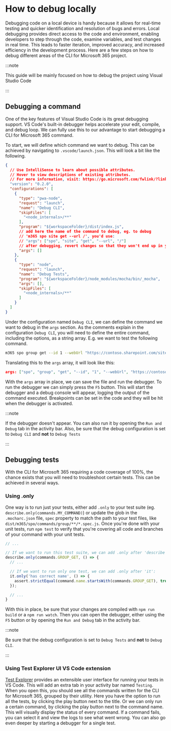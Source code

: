 # How to debug locally

Debugging code on a local device is handy because it allows for real-time testing and quicker identification and resolution of bugs and errors. Local debugging provides direct access to the code and environment, enabling developers to step through the code, examine variables, and test changes in real time. This leads to faster iteration, improved accuracy, and increased efficiency in the development process. Here are a few steps on how to debug different areas of the CLI for Microsoft 365 project.

:::note

This guide will be mainly focused on how to debug the project using Visual Studio Code

:::

## Debugging a command

One of the key features of Visual Studio Code is its great debugging support. VS Code's built-in debugger helps accelerate your edit, compile, and debug loop. We can fully use this to our advantage to start debugging a CLI for Microsoft 365 command. 

To start, we will define which command we want to debug. This can be achieved by navigating to `.vscode/launch.json`. This will look a bit like the following. 

```json title=".vscode/launch.json"
{
  // Use IntelliSense to learn about possible attributes.
  // Hover to view descriptions of existing attributes.
  // For more information, visit: https://go.microsoft.com/fwlink/?linkid=830387
  "version": "0.2.0",
  "configurations": [
    {
      "type": "pwa-node",
      "request": "launch",
      "name": "Debug CLI",
      "skipFiles": [
        "<node_internals>/**"
      ],
      "program": "${workspaceFolder}/dist/index.js",
      // add here the name of the command to debug, eg. to debug
      // 'm365 spo site get --url /', you'd use:
      // "args": ["spo", "site", "get", "--url", "/"]
      // after debugging, revert changes so that they won't end up in your PR
      "args": []
    },
    {
      "type": "node",
      "request": "launch",
      "name": "Debug Tests",
      "program": "${workspaceFolder}/node_modules/mocha/bin/_mocha",
      "args": [],
      "skipFiles": [
        "<node_internals>/**"
      ]
    }
  ]
}
```

Under the configuration named `Debug CLI`, we can define the command we want to debug in the `args` section. As the comments explain in the configuration `Debug CLI`, you will need to define the entire command, including the options, as a string array. E.g. we want to test the following command.

```bash
m365 spo group get --id 1 --webUrl "https://contoso.sharepoint.com/sites/contoso"
```

Translating this to the `args` array, it will look like this:

```json
args: ["spo", "group", "get", "--id", "1", "--webUrl", "https://contoso.sharepoint.com/sites/contoso"]
```

With the `args` array in place, we can save the file and run the debugger. To run the debugger we can simply press the `F5` button. This will start the debugger and a debug console will appear, logging the output of the command executed. Breakpoints can be set in the code and they will be hit when the debugger is activated. 

:::note

If the debugger doesn't appear. You can also run it by opening the `Run and Debug` tab in the activity bar. 
Also, be sure that the debug configuration is set to `Debug CLI` and **not** to `Debug Tests`

:::

## Debugging tests

With the CLI for Microsoft 365 requiring a code coverage of 100%, the chance exists that you will need to troubleshoot certain tests. This can be achieved in several ways.

### Using .only

One way is to run just your tests, either add `.only` to your test suite (eg. `describe.only(commands.MY_COMMAND)`) or update the glob in the `.mocharc.json` file, `spec` property to match the path to your test files, like `dist/m365/spo/commands/group/**/*.spec.js`. Once you're done with your unit tests, run `npm test` to verify that you're covering all code and branches of your command with your unit tests.

```ts 
// ...

// If we want to run this test suite, we can add .only after 'describe':
describe.only(commands.GROUP_GET, () => {
  // ...

  // If we want to run only one test, we can add .only after 'it':
  it.only('has correct name', () => {
    assert.strictEqual(command.name.startsWith(commands.GROUP_GET), true);
  });

  // ...
}
```

With this in place, be sure that your changes are compiled with `npm run build` or a `npm run watch`. Then you can open the debugger, either using the `F5` button or by opening the `Run and Debug` tab in the activity bar. 

:::note

Be sure that the debug configuration is set to `Debug Tests` and **not** to `Debug CLI`.

:::

### Using Test Explorer UI VS Code extension

[Test Explorer](https://marketplace.visualstudio.com/items?itemName=hbenl.vscode-test-explorer) provides an extensible user interface for running your tests in VS Code. This will add an extra tab in your activity bar named `Testing`. When you open this, you should see all the commands written for the CLI for Microsoft 365, grouped by their utility. Here you have the option to run all the tests, by clicking the play button next to the title. Or we can only run a certain command, by clicking the play button next to the command name. This will visually display the status of every command. If a command fails, you can select it and view the logs to see what went wrong. You can also go even deeper by starting a debugger for a single test.
